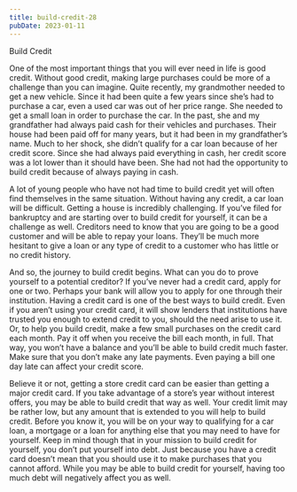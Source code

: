 ```yaml
---
title: build-credit-28
pubDate: 2023-01-11
---
```


Build Credit

One of the most important things that you will ever need in life is good credit. Without good credit, making large purchases could be more of a challenge than you can imagine. Quite recently, my grandmother needed to get a new vehicle. Since it had been quite a few years since she’s had to purchase a car, even a used car was out of her price range. She needed to get a small loan in order to purchase the car. In the past, she and my grandfather had always paid cash for their vehicles and purchases. Their house had been paid off for many years, but it had been in my grandfather’s name. Much to her shock, she didn’t qualify for a car loan because of her credit score. Since she had always paid everything in cash, her credit score was a lot lower than it should have been. She had not had the opportunity to build credit because of always paying in cash. 

A lot of young people who have not had time to build credit yet will often find themselves in the same situation. Without having any credit, a car loan will be difficult. Getting a house is incredibly challenging. If you’ve filed for bankruptcy and are starting over to build credit for yourself, it can be a challenge as well. Creditors need to know that you are going to be a good customer and will be able to repay your loans. They’ll be much more hesitant to give a loan or any type of credit to a customer who has little or no credit history. 

And so, the journey to build credit begins. What can you do to prove yourself to a potential creditor? If you’ve never had a credit card, apply for one or two. Perhaps your bank will allow you to apply for one through their institution. Having a credit card is one of the best ways to build credit. Even if you aren’t using your credit card, it will show lenders that institutions have trusted you enough to extend credit to you, should the need arise to use it. Or, to help you build credit, make a few small purchases on the credit card each month. Pay it off when you receive the bill each month, in full. That way, you won’t have a balance and you’ll be able to build credit much faster. Make sure that you don’t make any late payments. Even paying a bill one day late can affect your credit score. 

Believe it or not, getting a store credit card can be easier than getting a major credit card. If you take advantage of a store’s year without interest offers, you may be able to build credit that way as well. Your credit limit may be rather low, but any amount that is extended to you will help to build credit. Before you know it, you will be on your way to qualifying for a car loan, a mortgage or a loan for anything else that you may need to have for yourself. Keep in mind though that in your mission to build credit for yourself, you don’t put yourself into debt. Just because you have a credit card doesn’t mean that you should use it to make purchases that you cannot afford. While you may be able to build credit for yourself, having too much debt will negatively affect you as well.
